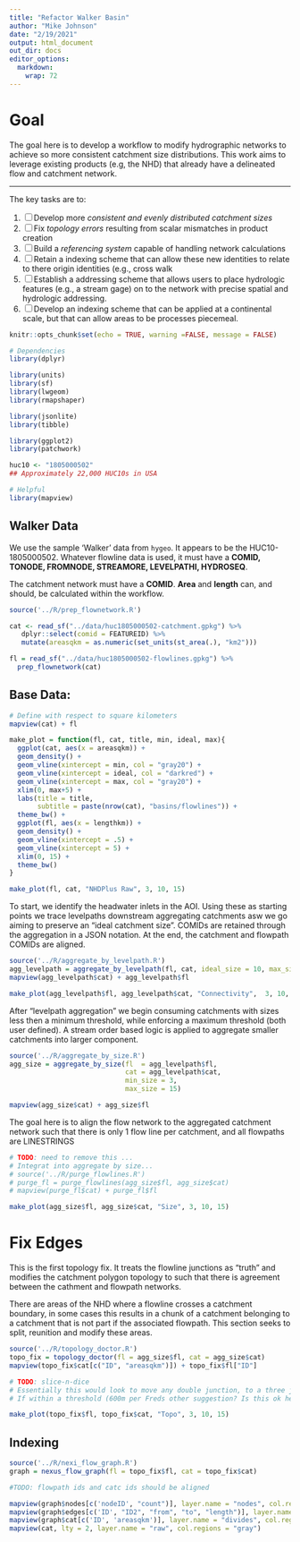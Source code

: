 ```yaml
---
title: "Refactor Walker Basin"
author: "Mike Johnson"
date: "2/19/2021"
output: html_document
out_dir: docs
editor_options: 
  markdown: 
    wrap: 72
---
```


# Goal

The goal here is to develop a workflow to modify hydrographic networks
to achieve so more consistent catchment size distributions. This work
aims to leverage existing products (e.g, the NHD) that already have a
delineated flow and catchment network.

------------------------------------------------------------------------

The key tasks are to:

1.  [ ] Develop more *consistent and evenly distributed catchment sizes*
2.  [ ] Fix *topology errors* resulting from scalar mismatches in product
    creation
3.  [ ] Build a *referencing system* capable of handling network
    calculations
4.  [ ] Retain a indexing scheme that can allow these new identities to
    relate to there origin identities (e.g., cross walk
5.  [ ] Establish a addressing scheme that allows users to place hydrologic
    features (e.g., a stream gage) on to the network with precise
    spatial and hydrologic addressing.
6.  [ ] Develop an indexing scheme that can be applied at a continental
    scale, but that can allow areas to be processes piecemeal.

```r
knitr::opts_chunk$set(echo = TRUE, warning =FALSE, message = FALSE)

# Dependencies
library(dplyr)

library(units)
library(sf)
library(lwgeom)
library(rmapshaper)

library(jsonlite)
library(tibble)

library(ggplot2)
library(patchwork)

huc10 <- "1805000502"
## Approximately 22,000 HUC10s in USA

# Helpful
library(mapview)
```

## Walker Data

We use the sample 'Walker' data from `hygeo`. It appears to be the
HUC10-1805000502. Whatever flowline data is used, it must have a
**COMID, TONODE, FROMNODE, STREAMORE, LEVELPATHI, HYDROSEQ**. 

The catchment network must have a **COMID**. **Area** and **length** can,
and should, be calculated within the workflow.

```r
source('../R/prep_flownetwork.R')

cat <- read_sf("../data/huc1805000502-catchment.gpkg") %>% 
   dplyr::select(comid = FEATUREID) %>% 
   mutate(areasqkm = as.numeric(set_units(st_area(.), "km2")))

fl = read_sf("../data/huc1805000502-flowlines.gpkg") %>% 
  prep_flownetwork(cat)
```

## Base Data:

```r
# Define with respect to square kilometers
mapview(cat) + fl
```

```r
make_plot = function(fl, cat, title, min, ideal, max){
  ggplot(cat, aes(x = areasqkm)) +
  geom_density() +
  geom_vline(xintercept = min, col = "gray20") +
  geom_vline(xintercept = ideal, col = "darkred") +
  geom_vline(xintercept = max, col = "gray20") +
  xlim(0, max+5) +
  labs(title = title,
       subtitle = paste(nrow(cat), "basins/flowlines")) +
  theme_bw() +
  ggplot(fl, aes(x = lengthkm)) +
  geom_density() +
  geom_vline(xintercept = .5) +
  geom_vline(xintercept = 5) +
  xlim(0, 15) + 
  theme_bw()
}

make_plot(fl, cat, "NHDPlus Raw", 3, 10, 15) 
```

To start, we identify the headwater inlets in the AOI. Using these as
starting points we trace levelpaths downstream aggregating catchments asw we go
aiming to preserve an "ideal catchment size". COMIDs are retained through
the aggregation in a JSON notation. At the end, the catchment and
flowpath COMIDs are aligned.

```r
source('../R/aggregate_by_levelpath.R')
agg_levelpath = aggregate_by_levelpath(fl, cat, ideal_size = 10, max_size = 15)
mapview(agg_levelpath$cat) + agg_levelpath$fl
```

```r
make_plot(agg_levelpath$fl, agg_levelpath$cat, "Connectivity",  3, 10, 15) 
```

After "levelpath aggregation" we begin consuming catchments with sizes less then a minimum threshold, while enforcing a maximum threshold (both user defined). A stream order based logic is applied to aggregate smaller catchments into larger component. 

```r
source('../R/aggregate_by_size.R')
agg_size = aggregate_by_size(fl  = agg_levelpath$fl, 
                             cat = agg_levelpath$cat, 
                             min_size = 3,
                             max_size = 15)

mapview(agg_size$cat) + agg_size$fl
```

The goal here is to align the flow network to the aggregated catchment
network such that there is only 1 flow line per catchment, and all
flowpaths are LINESTRINGS

```r
# TODO: need to remove this ... 
# Integrat into aggregate by size...
# source('../R/purge_flowlines.R')
# purge_fl = purge_flowlines(agg_size$fl, agg_size$cat)
# mapview(purge_fl$cat) + purge_fl$fl
```

```r
make_plot(agg_size$fl, agg_size$cat, "Size", 3, 10, 15) 
```

# Fix Edges

This is the first topology fix. It treats the flowline junctions as
"truth" and modifies the catchment polygon topology to such that there
is agreement between the cathment and flowpath networks.

There are areas of the NHD where a flowline crosses a catchment
boundary, in some cases this results in a chunk of a catchment belonging
to a catchment that is not part if the associated flowpath. This section
seeks to split, reunition and modify these areas.

```r
source('../R/topology_doctor.R')
topo_fix = topology_doctor(fl = agg_size$fl, cat = agg_size$cat)
mapview(topo_fix$cat[c("ID", "areasqkm")]) + topo_fix$fl["ID"]
```

```r
# TODO: slice-n-dice
# Essentially this would look to move any double junction, to a three junction
# If within a threshold (600m per Freds other suggestion? Is this ok here?)
```

```r
make_plot(topo_fix$fl, topo_fix$cat, "Topo", 3, 10, 15)
```

## Indexing

```r
source('../R/nexi_flow_graph.R')
graph = nexus_flow_graph(fl = topo_fix$fl, cat = topo_fix$cat)

#TODO: flowpath ids and catc ids should be aligned

mapview(graph$nodes[c('nodeID', "count")], layer.name = "nodes", col.regions = "red", cex = 4) + 
mapview(graph$edges[c('ID', "ID2", "from", "to", "length")], layer.name = "edges") +
mapview(graph$cat[c('ID', 'areasqkm')], layer.name = "divides", col.regions = NA) +
mapview(cat, lty = 2, layer.name = "raw", col.regions = "gray")
```



